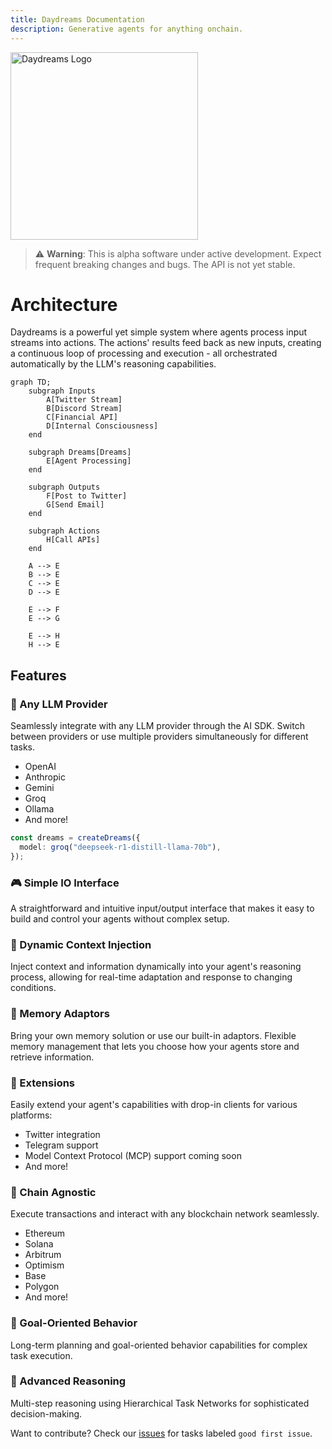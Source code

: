 ```yaml
---
title: Daydreams Documentation
description: Generative agents for anything onchain.
---
```


<img src="/Daydreams.png" alt="Daydreams Logo" width="300" />

> ⚠️ **Warning**: This is alpha software under active development. Expect
> frequent breaking changes and bugs. The API is not yet stable.

# Architecture

Daydreams is a powerful yet simple system where agents process input streams
into actions. The actions' results feed back as new inputs, creating a
continuous loop of processing and execution - all orchestrated automatically by
the LLM's reasoning capabilities.

```mermaid
graph TD;
    subgraph Inputs
        A[Twitter Stream]
        B[Discord Stream]
        C[Financial API]
        D[Internal Consciousness]
    end

    subgraph Dreams[Dreams]
        E[Agent Processing]
    end

    subgraph Outputs
        F[Post to Twitter]
        G[Send Email]
    end

    subgraph Actions
        H[Call APIs]
    end

    A --> E
    B --> E
    C --> E
    D --> E

    E --> F
    E --> G

    E --> H
    H --> E
```

## Features

### 🔌 Any LLM Provider

Seamlessly integrate with any LLM provider through the AI SDK. Switch between
providers or use multiple providers simultaneously for different tasks.

- OpenAI
- Anthropic
- Gemini
- Groq
- Ollama
- And more!

```ts
const dreams = createDreams({
  model: groq("deepseek-r1-distill-llama-70b"),
});
```

### 🎮 Simple IO Interface

A straightforward and intuitive input/output interface that makes it easy to
build and control your agents without complex setup.

### 💉 Dynamic Context Injection

Inject context and information dynamically into your agent's reasoning process,
allowing for real-time adaptation and response to changing conditions.

### 💾 Memory Adaptors

Bring your own memory solution or use our built-in adaptors. Flexible memory
management that lets you choose how your agents store and retrieve information.

### 🧩 Extensions

Easily extend your agent's capabilities with drop-in clients for various
platforms:

- Twitter integration
- Telegram support
- Model Context Protocol (MCP) support coming soon
- And more!

### 🔗 Chain Agnostic

Execute transactions and interact with any blockchain network seamlessly.

- Ethereum
- Solana
- Arbitrum
- Optimism
- Base
- Polygon
- And more!

### 🎯 Goal-Oriented Behavior

Long-term planning and goal-oriented behavior capabilities for complex task
execution.

### 🤔 Advanced Reasoning

Multi-step reasoning using Hierarchical Task Networks for sophisticated
decision-making.

Want to contribute? Check our
[issues](https://github.com/daydreamsai/daydreams/issues) for tasks labeled
`good first issue`.
